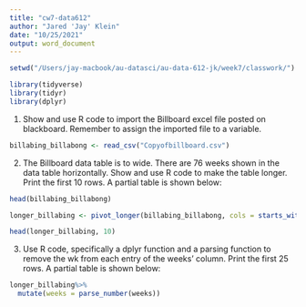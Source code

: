```yaml
---
title: "cw7-data612"
author: "Jared 'Jay' Klein"
date: "10/25/2021"
output: word_document
---
```


```r
setwd("/Users/jay-macbook/au-datasci/au-data-612-jk/week7/classwork/")

library(tidyverse)
library(tidyr)
library(dplyr)
```

1)  Show and use R code to import the Billboard excel file posted on blackboard.  Remember to assign the imported file to a variable.

```r
billabing_billabong <- read_csv("Copyofbillboard.csv")
```

2)  The Billboard data table is to wide. There are 76 weeks shown in the data table 
horizontally.  Show and use R code to make the table longer. Print the first 10 rows.  A partial table is shown below:

```r
head(billabing_billabong)
```

```r
longer_billabing <- pivot_longer(billabing_billabong, cols = starts_with("wk"), names_to = "weeks")

head(longer_billabing, 10)
```

3)  Use R code, specifically a dplyr function and a parsing function to remove the wk from each 
entry of the weeks’ column.  Print the first 25 rows.  A partial table is shown below:

```r
longer_billabing%>%
  mutate(weeks = parse_number(weeks))
```

